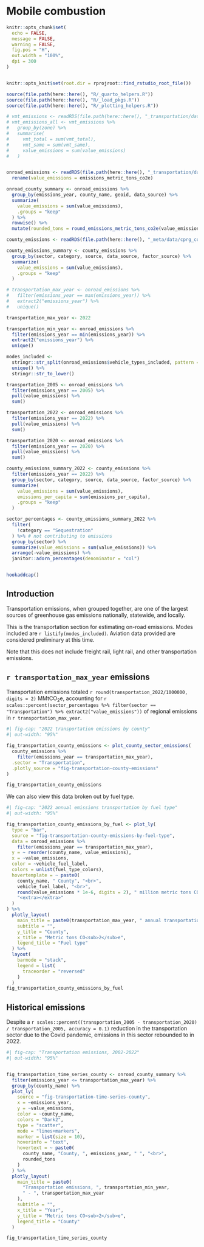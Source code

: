 # Mobile combustion  
```r
knitr::opts_chunk$set(
  echo = FALSE,
  message = FALSE,
  warning = FALSE,
  fig.pos = "H",
  out.width = "100%",
  dpi = 300
)


knitr::opts_knit$set(root.dir = rprojroot::find_rstudio_root_file())
```
```r
source(file.path(here::here(), "R/_quarto_helpers.R"))
source(file.path(here::here(), "R/_load_pkgs.R"))
source(file.path(here::here(), "R/_plotting_helpers.R"))

# vmt_emissions <- readRDS(file.path(here::here(), "_transportation/data/county_vmt_emissions.RDS"))
# vmt_emissions_all <- vmt_emissions %>%
#   group_by(zone) %>%
#   summarise(
#     vmt_total = sum(vmt_total),
#     vmt_same = sum(vmt_same),
#     value_emissions = sum(value_emissions)
#   )


onroad_emissions <- readRDS(file.path(here::here(), "_transportation/data/onroad_emissions.RDS")) %>%
  rename(value_emissions = emissions_metric_tons_co2e)

onroad_county_summary <- onroad_emissions %>%
  group_by(emissions_year, county_name, geoid, data_source) %>%
  summarize(
    value_emissions = sum(value_emissions),
    .groups = "keep"
  ) %>%
  rowwise() %>%
  mutate(rounded_tons = round_emissions_metric_tons_co2e(value_emissions))

county_emissions <- readRDS(file.path(here::here(), "_meta/data/cprg_county_emissions.RDS"))

county_emissions_summary <- county_emissions %>%
  group_by(sector, category, source, data_source, factor_source) %>%
  summarize(
    value_emissions = sum(value_emissions),
    .groups = "keep"
  )

# transportation_max_year <- onroad_emissions %>%
#   filter(emissions_year == max(emissions_year)) %>%
#   extract2("emissions_year") %>%
#   unique()

transportation_max_year <- 2022

transportation_min_year <- onroad_emissions %>%
  filter(emissions_year == min(emissions_year)) %>%
  extract2("emissions_year") %>%
  unique()

modes_included <-
  stringr::str_split(onroad_emissions$vehicle_types_included, pattern = ", ", simplify = TRUE)[, 1] %>%
  unique() %>%
  stringr::str_to_lower()

transportation_2005 <- onroad_emissions %>%
  filter(emissions_year == 2005) %>%
  pull(value_emissions) %>%
  sum()

transportation_2022 <- onroad_emissions %>%
  filter(emissions_year == 2022) %>%
  pull(value_emissions) %>%
  sum()

transportation_2020 <- onroad_emissions %>%
  filter(emissions_year == 2020) %>%
  pull(value_emissions) %>%
  sum()

county_emissions_summary_2022 <- county_emissions %>%
  filter(emissions_year == 2022) %>%
  group_by(sector, category, source, data_source, factor_source) %>%
  summarize(
    value_emissions = sum(value_emissions),
    emissions_per_capita = sum(emissions_per_capita),
    .groups = "keep"
  )

sector_percentages <- county_emissions_summary_2022 %>%
  filter(
    !category == "Sequestration"
  ) %>% # not contributing to emissions
  group_by(sector) %>%
  summarize(value_emissions = sum(value_emissions)) %>%
  arrange(-value_emissions) %>%
  janitor::adorn_percentages(denominator = "col")


hookaddcap()
```

## Introduction

Transportation emissions, when grouped together, are one of the largest sources of greenhouse gas emissions nationally, statewide, and locally. 

This is the transportation section for estimating on-road emissions. Modes included are `r listify(modes_included)`. Aviation data provided are considered preliminary at this time. 

Note that this does not include freight rail, light rail, and other transportation emissions.

## `r transportation_max_year` emissions

<!-- TODO add section with emissions by gas type (CO2, CH4, etc) -->

Transportation emissions totaled `r round(transportation_2022/1000000, digits = 2)` MMtCO~2~e, accounting for `r scales::percent(sector_percentages %>% filter(sector == "Transportation") %>% extract2("value_emissions"))` of regional emissions in `r transportation_max_year`. 

```r
#| fig-cap: "2022 transportation emissions by county"
#| out-width: "95%"

fig_transportation_county_emissions <- plot_county_sector_emissions(
  county_emissions %>%
    filter(emissions_year == transportation_max_year),
  .sector = "Transportation",
  .plotly_source = "fig-transportation-county-emissions"
)

fig_transportation_county_emissions
```

<!--
We can also view this data broken out by vehicle weight in @fig-transportation-county-emissions-by-weight. 


```r
#| fig-cap: "2022 annual emissions by vehicle weight"
#| out-width: "95%"

fig_transportation_county_emissions_by_weight <- plot_ly(
  type = "bar",
  source = "fig-transportation-county-emissions-by-weight",
  data = onroad_emissions %>%
    filter(emissions_year == transportation_max_year),
  y = ~ reorder(county_name, value_emissions),
  x = ~value_emissions,
  color = ~vehicle_weight_label,
  colors = unlist(vehicle_weight_colors),
  hovertemplate = ~ paste0(
    county_name, " County", "<br>",
    vehicle_weight_label, "<br>",
    round(value_emissions * 1e-6, digits = 2), " million metric tons CO<sub>2</sub>e", "<br>",
    "<extra></extra>"
  )
) %>%
  plotly_layout(
    main_title = paste0(transportation_max_year, " annual emissions by vehicle weight"),
    subtitle = "",
    y_title = "County",
    x_title = "Metric tons CO<sub>2</sub>e",
    legend_title = "Vehicle weight"
  ) %>%
  layout(
    barmode = "stack",
    legend = list(
      traceorder = "reversed"
    )
  )
fig_transportation_county_emissions_by_weight
```

-->
We can also view this data broken out by fuel type.

```r
#| fig-cap: "2022 annual emissions transportation by fuel type"
#| out-width: "95%"

fig_transportation_county_emissions_by_fuel <- plot_ly(
  type = "bar",
  source = "fig-transportation-county-emissions-by-fuel-type",
  data = onroad_emissions %>%
    filter(emissions_year == transportation_max_year),
  y = ~ reorder(county_name, value_emissions),
  x = ~value_emissions,
  color = ~vehicle_fuel_label,
  colors = unlist(fuel_type_colors),
  hovertemplate = ~ paste0(
    county_name, " County", "<br>",
    vehicle_fuel_label, "<br>",
    round(value_emissions * 1e-6, digits = 2), " million metric tons CO<sub>2</sub>e", "<br>",
    "<extra></extra>"
  )
) %>%
  plotly_layout(
    main_title = paste0(transportation_max_year, " annual transportation emissions by fuel type"),
    subtitle = "",
    y_title = "County",
    x_title = "Metric tons CO<sub>2</sub>e",
    legend_title = "Fuel type"
  ) %>%
  layout(
    barmode = "stack",
    legend = list(
      traceorder = "reversed"
    )
  )
fig_transportation_county_emissions_by_fuel
```



## Historical emissions

Despite a `r scales::percent((transportation_2005 - transportation_2020) / transportation_2005, accuracy = 0.1)` reduction in the transportation sector due to the Covid pandemic, emissions in this sector rebounded to in 2022.

```r
#| fig-cap: "Transportation emissions, 2002-2022"
#| out-width: "95%"


fig_transportation_time_series_county <- onroad_county_summary %>%
  filter(emissions_year <= transportation_max_year) %>%
  group_by(county_name) %>%
  plot_ly(
    source = "fig-transportation-time-series-county",
    x = ~emissions_year,
    y = ~value_emissions,
    color = ~county_name,
    colors = "Dark2",
    type = "scatter",
    mode = "lines+markers",
    marker = list(size = 10),
    hoverinfo = "text",
    hovertext = ~ paste0(
      county_name, "County, ", emissions_year, " ", "<br>",
      rounded_tons
    )
  ) %>%
  plotly_layout(
    main_title = paste0(
      "Transportation emissions, ", transportation_min_year,
      " - ", transportation_max_year
    ),
    subtitle = "",
    x_title = "Year",
    y_title = "Metric tons CO<sub>2</sub>e",
    legend_title = "County"
  )

fig_transportation_time_series_county
```

